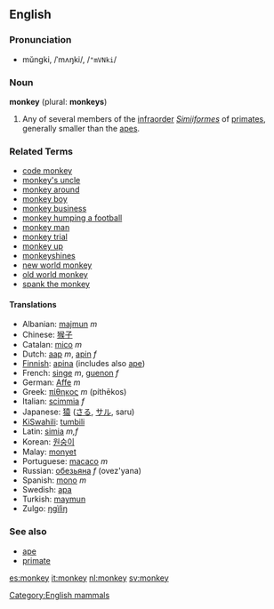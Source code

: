 {{wikipedia}}

==English==
[[Category:English mammals]]

===Pronunciation===
*mŭngki, /ˈmʌŋki/, /<tt>"mVNki</tt>/

===Noun===
'''monkey''' (plural: '''monkeys''')

# Any of several members of the [[infraorder]] ''[[Simiiformes]]'' of [[primate]]s, generally smaller than the [[ape]]s.

===Related Terms===
*[[code monkey]]
*[[monkey's uncle]]
*[[monkey around]]
*[[monkey boy]]
*[[monkey business]]
*[[monkey humping a football]]
*[[monkey man]]
*[[monkey trial]]
*[[monkey up]]
*[[monkeyshines]]
*[[new world monkey]]
*[[old world monkey]]
*[[spank the monkey]]

====Translations====
*Albanian: [[majmun]] ''m''
*Chinese: [[猴子]]
*Catalan: [[mico]] ''m''
*Dutch: [[aap]] ''m'', [[apin]] ''f''
*[[Finnish]]: [[apina]] (includes also [[ape]])
*French: [[singe]] ''m'', [[guenon]] ''f''
*German: [[Affe]] ''m''
*Greek: [[πίθηκος]] ''m'' (píthēkos)
*Italian: [[scimmia]] ''f''
*Japanese: [[猿]] ([[さる]], [[サル]], saru)
*[[KiSwahili]]: [[tumbili]]
*Latin: [[simia]] ''m,f''
*Korean: [[원숭이]]
*Malay: [[monyet]]
*Portuguese: [[macaco]] ''m''
*Russian: [[обезьяна]] ''f'' (ovez'yana)
*Spanish: [[mono]] ''m''
*Swedish: [[apa]]
*Turkish: [[maymun]]
*Zulgo: [[ŋgìlìŋ]]

===See also===
*[[ape]]
*[[primate]]

[[es:monkey]]
[[it:monkey]]
[[nl:monkey]]
[[sv:monkey]]